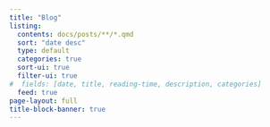 ```yaml
---
title: "Blog"
listing:
  contents: docs/posts/**/*.qmd
  sort: "date desc"
  type: default
  categories: true
  sort-ui: true
  filter-ui: true
#  fields: [date, title, reading-time, description, categories]
  feed: true
page-layout: full
title-block-banner: true
---
```



